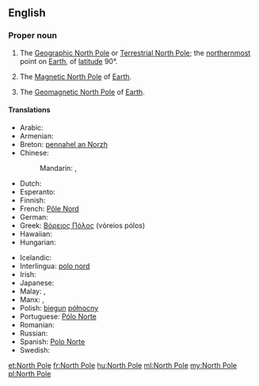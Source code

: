 {{also|north pole}}
==English==

===Proper noun===
{{wikipedia}}
{{en-proper noun|head=[[north|North]] [[pole|Pole]]}}

# {{context|geography|lang=en}} The [[Geographic North Pole]] or [[Terrestrial North Pole]]; the [[northernmost]] point on [[Earth]], of [[latitude]] 90°.
# {{context|geography|lang=en}} The [[Magnetic North Pole]] of [[Earth]].
# {{context|geography|lang=en}} The [[Geomagnetic North Pole]] of [[Earth]].

====Translations====
{{trans-top|northernmost point on Earth}}
* Arabic: {{t-|ar|القطب الشمالي|m|tr=al-quṭb al-šumāliyy|sc=Arab}}
* Armenian: {{t-|hy|Հյուսիսային բևեռ|tr=Hyusisayin beveṙ}}
* Breton: [[pennahel an Norzh]] {{m}}
* Chinese:
*: Mandarin: {{t-|cmn|北極|sc=Hani}}, {{t-|cmn|北极|tr=Běijí|sc=Hani}}
* Dutch: {{t+|nl|Noordpool|m}}
* Esperanto: {{t-|eo|Norda poluso}}
* Finnish: {{t+|fi|pohjoisnapa}}
* French: [[Pôle Nord]] {{m}}
* German: {{t+|de|Nordpol|m}}
* Greek: [[Βόρειος Πόλος]] {{m}} (vόreios pόlos)
* Hawaiian: {{tø|haw|Wēlau ʻĀkau}}
* Hungarian: {{t+|hu|Északi-sark}}
{{trans-mid}}
* Icelandic: {{t-|is|Norðurheimskautið}}
* Interlingua: [[polo nord]]
* Irish: {{t-|ga|Pol Thuaidh|m}}
* Japanese: {{t-|ja|北極|tr=ほっきょく, hokkyoku|sc=Jpan}}
* Malay: {{t-|ms|Kutub Syamali}}, {{t-|ms|Kutub Utara}}
* Manx: {{t-|gv|Ard y Twoaie|m}}, {{t-|gv|ard ny twoaie|m}}
* Polish: [[biegun]] [[północny]] {{m}}
* Portuguese: [[Pólo Norte]] {{m}}
* Romanian: {{t-|ro|Polul Nord|m}}
* Russian: {{t-|ru|Северный полюс|m|tr=Sévernyj póljus|sc=Cyrl}}
* Spanish: [[Polo Norte]] {{m}}
* Swedish: {{t+|sv|nordpolen|c}}
{{trans-bottom}}

[[et:North Pole]]
[[fr:North Pole]]
[[hu:North Pole]]
[[ml:North Pole]]
[[my:North Pole]]
[[pl:North Pole]]